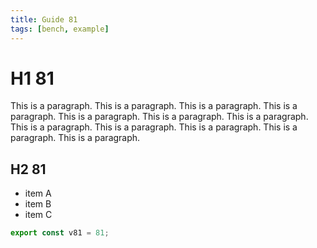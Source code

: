 ```yaml
---
title: Guide 81
tags: [bench, example]
---
```


# H1 81

This is a paragraph. This is a paragraph. This is a paragraph. This is a paragraph. This is a paragraph. This is a paragraph. This is a paragraph. This is a paragraph. This is a paragraph. This is a paragraph. This is a paragraph. This is a paragraph. 

## H2 81

- item A
- item B
- item C

```ts
export const v81 = 81;
```